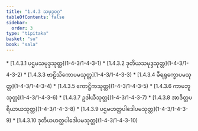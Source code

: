 ```yaml
---
title: "1.4.3 သမုဒ္ဒဝဂ္ဂ"
tableOfContents: false
sidebar:
  order: 3
type: "tipitaka"
basket: "su"
book: "sala"
---
```



<DynamicBreadcrumb />



<TableOfContents book="sala" section="1.4.3">
* [1.4.3.1 ပဌမသမုဒ္ဒသုတ္တ](1-4-3/1-4-3-1)
* [1.4.3.2 ဒုတိယသမုဒ္ဒသုတ္တ](1-4-3/1-4-3-2)
* [1.4.3.3 ဗာဠိသိကောပမသုတ္တ](1-4-3/1-4-3-3)
* [1.4.3.4 ခီရရုက္ခောပမသုတ္တ](1-4-3/1-4-3-4)
* [1.4.3.5 ကောဋ္ဌိကသုတ္တ](1-4-3/1-4-3-5)
* [1.4.3.6 ကာမဘူသုတ္တ](1-4-3/1-4-3-6)
* [1.4.3.7 ဥဒါယီသုတ္တ](1-4-3/1-4-3-7)
* [1.4.3.8 အာဒိတ္တပရိယာယသုတ္တ](1-4-3/1-4-3-8)
* [1.4.3.9 ပဌမဟတ္ထပါဒေါပမသုတ္တ](1-4-3/1-4-3-9)
* [1.4.3.10 ဒုတိယဟတ္ထပါဒေါပမသုတ္တ](1-4-3/1-4-3-10)
</TableOfContents>